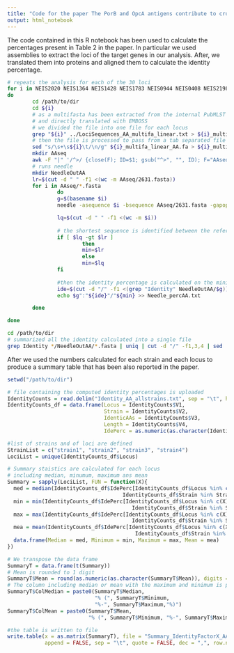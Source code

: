 ```yaml
---
title: "Code for the paper The PorB and OpcA antigens contribute to cross-coverage induced by the 4CMenB vaccine"
output: html_notebook
---
```


The code contained in this R notebook has been used to calculate the percentages present in Table 2 in the paper.
In particular we used assemblies to extract the loci of the target genes in our analysis. After, we translated them into proteins and aligned them to calculate the identity percentage.

```bash
# repeats the analysis for each of the 30 loci 
for i in NEIS2020 NEIS1364 NEIS1428 NEIS1783 NEIS0944 NEIS0408 NEIS2198 NEIS1963 NEIS1690 NEIS0173 NEIS0073 NEIS1468 NEIS0275 NEIS1487 NEIS1632 NEIS0101 NEIS1271 NEIS1687 NEIS0210 NEIS2075 NEIS1246 NEIS0612 NEIS1462 NEIS0172 NEIS1066 NEIS0596 NEIS1634 NEIS0653 NEIS0196 NEIS1065
do
        cd /path/to/dir
        cd ${i}
        # as a multifasta has been extracted from the internal PubMLST
        # and directly translated with EMBOSS
        # we divided the file into one file for each locus
        grep "${i}" ../LociSequences_AA_multifa_linear.txt > ${i}_multifa_linear_AA.fa
        # then the file is processed to pass from a tab separated file to a proper fasta file
        sed "s/\s+\s${i}\t/\n/g" ${i}_multifa_linear_AA.fa > ${i}_multifa_AA.fa
        mkdir AAseq
        awk -F "|" '/^>/ {close(F); ID=$1; gsub("^>", "", ID); F="AAseq/"ID".fasta"} {print >> F}' ${i}_multifa_AA.fa
        # runs needle
        mkdir NeedleOutAA
        lr=$(cut -d " " -f1 <(wc -m AAseq/2631.fasta))
        for i in AAseq/*.fasta
                do
                g=$(basename $i)
                needle -asequence $i -bsequence AAseq/2631.fasta -gapopen 10 -gapextend 0.5 -outfile NeedleOutAA/$g

                lq=$(cut -d " " -f1 <(wc -m $i))
                
                # the shortest sequence is identified between the reference and the query (Lr and lq, respectively)
                if [ $lq -gt $lr ]
                        then
                        min=$lr
                        else
                        min=$lq
                fi
                
                #then the identity percentage is calculated on the minimum length between the two sequences
                ide=$(cut -d "/" -f1 <(grep "Identity" NeedleOutAA/$g))
                echo $g":"${ide}"/"${min} >> Needle_percAA.txt

        done

done

cd /path/to/dir
# summarized all the identity calculated into a single file
grep Identity */NeedleOutAA/*.fasta | uniq | cut -d "/" -f1,3,4 | sed 's/\//\t/g;s/.fasta:# Identity:    /\t/g;s/ (/\t/g;s/%)//g' > Identity_AA_allstrains.txt

```

After we used the numbers calculated for each strain and each locus to produce a summary table that has been also reported in the paper.

```r
setwd("/path/to/dir")

# file containing the computed identity percentages is uploaded
IdentityCounts = read.delim("Identity_AA_allstrains.txt", sep = "\t", header = FALSE)
IdentityCounts_df = data.frame(Locus = IdentityCounts$V1,
                               Strain = IdentityCounts$V2,
                               IdenticAAs = IdentityCounts$V3,
                               Length = IdentityCounts$V4,
                               IdePerc = as.numeric(as.character(IdentityCounts$V5)))

#list of strains and of loci are defined
StrainList = c("strain1", "strain2", "strain3", "strain4")
LociList = unique(IdentityCounts_df$Locus)

# Summary staistics are calculated for each locus 
# including median, minumum, maximum ans mean
Summary = sapply(LociList, FUN = function(X){
  med = median(IdentityCounts_df$IdePerc[IdentityCounts_df$Locus %in% c(X) & 
                                     IdentityCounts_df$Strain %in% StrainList])
  min = min(IdentityCounts_df$IdePerc[IdentityCounts_df$Locus %in% c(X) & 
                                        IdentityCounts_df$Strain %in% StrainList])
  max = max(IdentityCounts_df$IdePerc[IdentityCounts_df$Locus %in% c(X) & 
                                        IdentityCounts_df$Strain %in% StrainList])
  mea = mean(IdentityCounts_df$IdePerc[IdentityCounts_df$Locus %in% c(X) & 
                                         IdentityCounts_df$Strain %in% StrainList])
  data.frame(Median = med, Minimum = min, Maximum = max, Mean = mea)
})

# We transpose the data frame
SummaryT = data.frame(t(Summary))
# Mean is rounded to 1 digit
SummaryT$Mean = round(as.numeric(as.character(SummaryT$Mean)), digits = 1)
# The column including median or mean with the maximum and minimum is produced
SummaryT$ColMedian = paste0(SummaryT$Median, 
                            "% (", SummaryT$Minimum, 
                            "%-", SummaryT$Maximum,"%)")
SummaryT$ColMean = paste0(SummaryT$Mean, 
                          "% (", SummaryT$Minimum, "%-", SummaryT$Maximum,"%)")

#the table is written to file
write.table(x = as.matrix(SummaryT), file = "Summary_IdentityFactorX_AAlevel.txt", 
            append = FALSE, sep = "\t", quote = FALSE, dec = ",", row.names = TRUE, col.names = TRUE)
```

